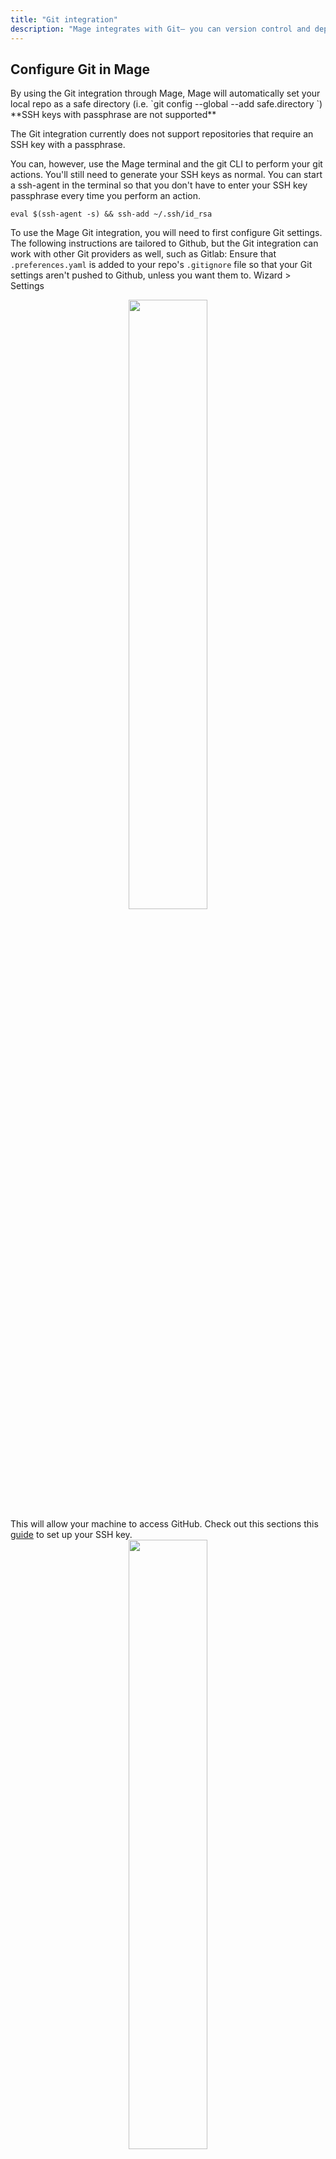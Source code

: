 ```yaml
---
title: "Git integration"
description: "Mage integrates with Git— you can version control and deploy Mage from a repo."
---
```


## Configure Git in Mage

<Note>
By using the Git integration through Mage, Mage will automatically set your local repo
as a safe directory (i.e. `git config --global --add safe.directory <local repo path>`)

</Note>

<AccordionGroup>
<Accordion title="SSH" icon="terminal">
<Warning>
**SSH keys with passphrase are not supported**

The Git integration currently does not support repositories that require an SSH key with a passphrase.

You can, however, use the Mage terminal and the git CLI to perform your git actions.
You'll still need to generate your SSH keys as normal. You can start a ssh-agent in the terminal so that
you don't have to enter your SSH key passphrase every time you perform an action.

`eval $(ssh-agent -s) && ssh-add ~/.ssh/id_rsa`

</Warning>

To use the Mage Git integration, you will need to first configure Git settings.
The following instructions are tailored to Github, but the Git integration can work with
other Git providers as well, such as Gitlab: 
<Steps>
<Step title="Check preferences.yaml">
 Ensure that `.preferences.yaml` is added to your repo's `.gitignore` file so that your Git settings aren't pushed to Github, unless you want them to.
</Step>
<Step title="Navigate to your Mage settings">
    Wizard > Settings
    <div align="center">
    <img src="/media/mage-settings.png" width="50%"/>
    </div>
</Step>
<Step title="Navigate to the 'Git settings' section">
</Step>
<Step title="Set up your SSH key">
  This will allow your machine to access GitHub. 
  Check out this sections this [guide](/production/data-sync/git#configure-git-settings) to set up your SSH key.
</Step>
<Step title="Select SSH as the authentication type.">
</Step>
<Step title="Fill out the form">
    <div align="center">
    <img src="/media/github-url.png" width="50%"/>
    </div>
    - `Remote repo url`: Your Github repository's remote url. Use the SSH link instead of HTTPS link.
    - `Local directory path`: The directory in your machine that will be synced with the Github repository. If this field is omitted, it will default to the path determined by Python's `os.getcwd()`. You can check what your current working directory is in a Scratchpad block.
</Step>
<Step title="Fill out the remaining optional, but recommended fields.">
  Filling out these fields will allow Mage to recreate your git and SSH settings if they are deleted (i.e. if your container restarts):
    - `Username`: Your git username. If you push to your remote repo, this username will show up next to your commits.
    - `Email`: Your git email. Used for the same purpose as your username.
    - `SSH public key in base64`, `SSH public key in base64`: Enter your SSH public and private key encoded in base64. You can follow the instructions in the field description if you want to Mage to save your SSH keys.
</Step>
<Step title="Fill out the optional sync fields if you are using Git Sync">
  [Git sync](/production/data-sync/git#git-sync) is a separate Git feature.
    - `Branch name`: This field is only used when running a Git sync. Git syncs can be run either from this Git settings page, or before every trigger run.
    - `Sync before each trigger run`: If this field is checked, then Mage will sync with Github before each trigger is run.
</Step>
<Step title="Save your Git settings">
</Step>
</Steps>
</Accordion>

<Accordion title="HTTPS/Token" icon="coin">
<Steps>
    <Step title="Check preferences.yaml">
    Ensure that `.preferences.yaml` is added to your repo's `.gitignore` file so that your Git settings aren't pushed to Github, unless you want them to.
    </Step>
    <Step title="Navigate to your Mage settings">
        Wizard > Settings
        <div align="center">
        <img src="/media/mage-settings.png" width="50%"/>
        </div>
    </Step>
    <Step title="Navigate to the 'Git settings' section">
    </Step>
    <Step title="Create a Git access token and save it for later">
        - [GitHub](https://docs.github.com/en/authentication/keeping-your-account-and-data-secure/creating-a-personal-access-token)
        - [GitLab](https://docs.gitlab.com/ee/user/profile/personal_access_tokens.html#create-a-personal-access-token)
    </Step>
    <Step title="Fill out the form">
        <div align="center">
        <img src="/media/github-url.png" width="50%"/>
        </div>
        - `Remote repo url`: Your Github repository's remote url. Use the SSH link instead of HTTPS link.
        - `Local directory path`: The directory in your machine that will be synced with the Github repository. If this field is omitted, it will default to the path determined by Python's `os.getcwd()`. You can check what your current working directory is in a Scratchpad block.
    </Step>
    <Step title="Fill out the remaining optional, but recommended fields.">
        - `Username`: Your git username. If you push to your remote repo, this username will show up next to your commits.
        - `Email`: Your git email. Used for the same purpose as your username.
        - `Access token`: Enter the Git access token that you created in step 4.
    </Step>
    <Step title="Fill out the optional sync fields if you are using Git Sync">
    [Git sync](/production/data-sync/git#git-sync) is a separate Git feature.
        - `Branch name`: This field is only used when running a Git sync. Git syncs can be run either from this Git settings page, or before every trigger run.
        - `Sync before each trigger run`: If this field is checked, then Mage will sync with Github before each trigger is run.
        - `Sync on server start up`: If this field is checked, then Mage will sync with the Git repo when Mage is started.
    </Step>
    <Step title="Save your Git settings">
    </Step>
</Steps>
</Accordion>
</AccordionGroup>

## (Optional) One-way sync

`Git sync` is a separate Git feature that allows you to tie your local project to a remote repo. Git sync is particularly useful for deployment— for example if you'd like a hosted Mage instance to stay up-to-date with a repo.

<Warning>
    Enabling Git sync limits Git to a _unidirectional_ sync. This means that changes made to your local repo will be
    *overwritten* by the remote repo. To sync both ways, leave Git sync disabled.
</Warning>

Running a Git sync will ***overwrite all local changes***
and replace them with the code in the specified remote branch. Git syncs can be run either from the
Git settings page, or before every trigger run if you selected the `Sync before each trigger run` field.

To enable Git Sync, navigate to the settings page _after_ you've configured your Git settings and tick the `Git Sync` box.

## Git settings as environment variables

You can choose to pass in Git settings as environment variables. Mage will read from these environment
variables to configure your Git repo.

| Setting                              | Variable                       | Description                                                                                    | Required |
|--------------------------------------|--------------------------------|------------------------------------------------------------------------------------------------|----------|
| Git settings                         | `GIT_REPO_LINK`              |  corresponds to `Remote repo url`                                                              | ✅        |
| Git settings                         | `GIT_REPO_PATH`              |  corresponds to `Local directory path`                                                         | ✅        |
| Git settings                         | `GIT_USERNAME`               |  corresponds to `Username`                                                                     | ✅        |
| Git settings                         | `GIT_EMAIL`                  |  corresponds to `Email`                                                                        | ✅        |
| Git settings                         | `GIT_AUTH_TYPE`              |  Authentication type, options                                                                  | ✅        |
| Git sync settings                    | `GIT_BRANCH`                 |  corresponds to `Branch name`                                                                  | 🚫        |
| Git sync settings                    | `GIT_SYNC_ON_PIPELINE_RUN`   |  corresponds to `Sync before each trigger run`, options                                        | 🚫        |
| Git sync settings                    | `GIT_SYNC_ON_START`          |  corresponds to `Sync on server start up`, options                                             | 🚫        |
| Git sync settings                    | `GIT_SYNC_ON_EXECUTOR_START` |  If set to "1", Mage will attempt to run a git sync every time an executor is started, options | 🚫        |
| Authentication environment variables | `GIT_SSH_PUBLIC_KEY`         |  SSH public key encoded in base64, used for ssh auth type                                      | 🚫        |
| Authentication environment variables | `GIT_SSH_PRIVATE_KEY`        |  SSH private key encoded in base64, used for ssh auth type                                     | 🚫        |
| Authentication environment variables | `GIT_ACCESS_TOKEN`           |  Git access token, used for https auth type                                                    | 🚫        |
